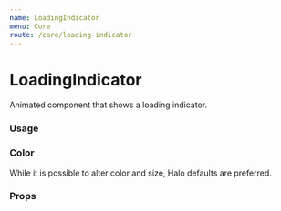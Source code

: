 ```yaml
---
name: LoadingIndicator
menu: Core
route: /core/loading-indicator
---
```



# LoadingIndicator

Animated component that shows a loading indicator.

### Usage

<Playground>
  <div className="mb-1 flex space-x-8">
    <div>
      <InterfaceHeader
        subsection
        flow
        title="Primary "
        byline="Use with large components and pages"
      />
      <LoadingIndicator bare />
    </div>
    <div>
      <InterfaceHeader
        subsection
        flow
        title="Alternate"
        byline="Use with smaller components"
      />
      <LoadingIndicator bare alternate />
    </div>
  </div>
</Playground>

### Color

While it is possible to alter color and size, Halo defaults are preferred.

<Playground>

<div className="flex space-x-8">
  <div>
    <LoadingIndicator bare color="#666" />
  </div>
  <div>
    <LoadingIndicator bare color="#888" />
  </div>
  <div>
    <LoadingIndicator bare color="#bbb" alternate />
  </div>
  <div>
    <LoadingIndicator bare color="#ddd" alternate />
  </div>
</div>

</Playground>

### Props

<Props of={LoadingIndicator} />

